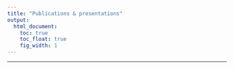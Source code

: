```yaml
---
title: "Publications & presentations"
output:
  html_document:
    toc: true  
    toc_float: true
    fig_width: 1
---
```


----
